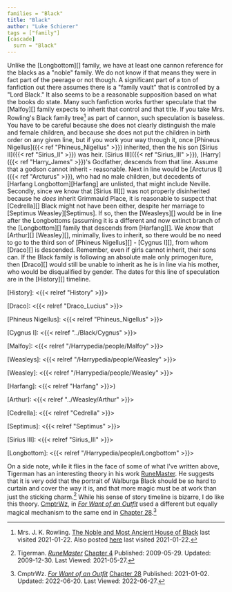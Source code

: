 ```yaml
---
families = "Black"
title: "Black"
author: "Luke Schierer"
tags = ["family"]
[cascade]
  surn = "Black"
---
```


Unlike the [Longbottom][] family, we have at least one cannon reference for the
blacks as a "noble" family.  We do not know if that means they were in fact
part of the peerage or not though.  A significant part of a ton of fanfiction
out there assumes there is a "family vault" that is controlled by a "Lord
Black." It also seems to be a reasonable supposition based on what the books do
state.  Many such fanfiction works further speculate that the [Malfoy][] family
expects to inherit that control and that title.  If you take Mrs. Rowling's
Black family tree[^210122-26] as part of cannon, such speculation is baseless.
You have to be careful because she does not clearly distinguish the male and
female children, and because she does not put the children in birth order on
any given line, but if you work your way through it, once [Phineus
Nigellus]({{< ref "Phineus_Nigellus" >}}) inherited, then the his son [Sirius
II]({{< ref "Sirius_II" >}}) was heir.  [Sirius III]({{< ref "Sirius_III" >}}),
[Harry]({{< ref "Harry_James" >}})'s Godfather, descends from that line.
Assume that a godson cannot inherit - reasonable.  Next in line would be
[Arcturus I]({{< ref "Arcturus" >}}), who had no male children, but decedents
of [Harfang Longbottom][Harfang] are unlisted, that might include Neville.
Secondly, since we know that [Sirius III][] was not properly disinherited
because he *does* inherit Grimmauld Place, it is reasonable to suspect that
[Cedrella][] Black might not have been either, despite her marriage to
[Septimus Weasley][Septimus].  If so, then the [Weasleys][] would be in line
after the Longbottoms (assuming it is a different and now extinct branch of the 
[Longbottom][] family that descends from [Harfang][].  We *know* that
[Arthur][] [Weasley][], minimally, lives to inherit, so there would be no need
to go to the third son of [Phineus Nigellus][] - [Cygnus I][], from whom
[Draco][] is descended.  Remember, even if girls cannot inherit, their sons
can.   If the Black family is following an absolute male only primogeniture,
then [Draco][] would still be unable to inherit as he is in line via his
mother, who would be disqualified by gender.  The dates for this line of
speculation are in the [History][] timeline.

[History]: <{{< relref "History" >}}>

[Draco]: <{{< relref "Draco_Lucius" >}}>

[Phineus Nigellus]: <{{< relref "Phineus_Nigellus" >}}>

[Cygnus I]: <{{< relref "../Black/Cygnus" >}}>

[Malfoy]: <{{< relref "/Harrypedia/people/Malfoy" >}}>

[Weasleys]: <{{< relref "/Harrypedia/people/Weasley" >}}>

[Weasley]: <{{< relref "/Harrypedia/people/Weasley" >}}>

[Harfang]: <{{< relref "Harfang" >}}>)

[Arthur]: <{{< relref "../Weasley/Arthur" >}}>

[Cedrella]: <{{< relref "Cedrella" >}}>

[Septimus]: <{{< relref "Septimus" >}}>

[Sirius III]: <{{< relref "Sirius_III" >}}> 

[Longbottom]: <{{< relref "/Harrypedia/people/Longbottom" >}}>

On a side note, while it flies in the face of some of what I've written above,
Tigerman has an interesting theory in his work [RuneMaster][RMff1].  He suggests
that it is very odd that the portrait of Walburga Black should be so hard to
curtain and cover the way it is, and that more magic must be at work than just
the sticking charm.[^210527-1] While his sense of story timeline is bizarre, I
do like this theory.  [CmptrWz][CW1], in _[For Want of an Outfit][FWO1]_ used a
different but equally magical mechanism to the same end in [Chapter
28][FWOC28-1].[^220627-1]

[CW1]: https://archiveofourown.org/users/CmptrWz/pseuds/CmptrWz

[FWO1]: https://archiveofourown.org/works/28507302/

[FWO2]: https://archiveofourown.org/works/28507302/

[FWOC28-1]: https://archiveofourown.org/works/28507302/chapters/78741424

[^220627-1]: CmptrWz. _[For Want of an Outfit][FWO2]_ 
    [Chapter 28](https://archiveofourown.org/works/28507302/chapters/78741424)
    Published: 2021-01-02. Updated: 2022-06-20.  Last Viewed: 2022-06-27.

[^210527-1]: Tigerman. _[RuneMaster](https://www.fanfiction.net/s/5077573)_
    [Chapter 4](https://www.fanfiction.net/s/5077573/4/RuneMaster)
    Published: 2009-05-29. Updated: 2009-12-30. Last Viewed: 2021-05-27.

[RMff1]: https://www.fanfiction.net/s/5077573

[^210122-26]: Mrs. J. K. Rowling.
    [The Noble and Most Ancient House of Black](https://i.imgur.com/GbPzUmg.jpg)
    last visited 2021-01-22.  Also posted
    [here](https://static.wikia.nocookie.net/harrypotter/images/4/4f/JKRBlackFamilyTree.jpg/revision/latest/scale-to-width-down/1000?cb=20120710010553)
    last visited 2021-01-22.


